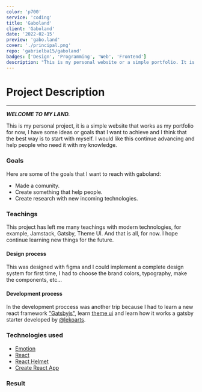 ```yaml
---
color: 'p700'
service: 'coding'
title: 'Gaboland'
client: 'Gaboland'
date: '2022-02-15'
preview: 'gabo.land'
cover: './principal.png'
repo: 'gabrielba15/gaboland'
badges: ['Design', 'Programming', 'Web', 'Frontend']
description: "This is my personal website or a simple portfolio. It is built using React library and a React's framework Gatsbyjs, Theme UI for styles and some other modern technologies like graphql and typescript."
---
```


# Project Description

---

**_<p style="font-weight: bold; color: var(--theme-ui-colors-p700);">WELCOME TO MY LAND.</p>_**
This is my personal project, it is a simple website that works as my portfolio for now, I have some ideas or goals that I want to achieve and I think that the best way is to start with myself. I would like this continue advancing and help people who need it with my knowledge.

### Goals

Here are some of the goals that I want to reach with gaboland:

- Made a comunity.
- Create something that help people.
- Create research with new incoming technologies.

### Teachings

This project has left me many teachings with modern technologies, for example, Jamstack, Gatsby, Theme UI. And that is all, for now. I hope continue learning new things for the future.

#### Design process

This was designed with figma and I could implement a complete design system for first time, I had to choose the brand colors, typography, make the components, etc...

#### Development process

In the development proccess was another trip because I had to learn a new react framework ["Gatsbyjs"](https://gatsbyjs.com), learn [theme ui](https://theme-ui.com) and learn how it works a gatsby starter developed by [@lekoarts](https://lekoarts.de).

### Technologies used

- <a href="https://emotion.sh">Emotion</a>
- <a href="https://reactjs.org">React</a>
- <a href="https://npmjs.com/package/react-helmet">React Helmet</a>
- <a href="https://create-react-app.dev">Create React App</a>

### Result

